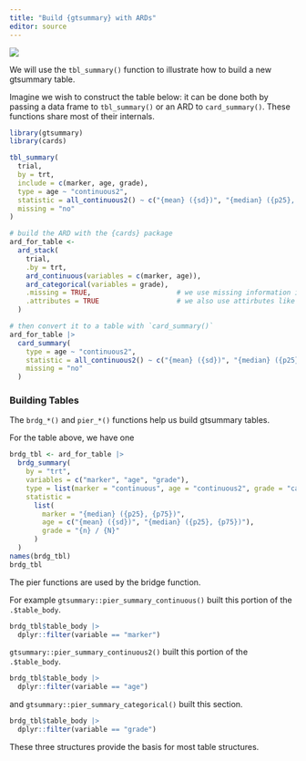 ```yaml
---
title: "Build {gtsummary} with ARDs"
editor: source
---
```



![](images/gtsummary-bridge.png)

We will use the `tbl_summary()` function to illustrate how to build a new gtsummary table.

Imagine we wish to construct the table below: it can be done both by passing a data frame to `tbl_summary()` or an ARD to `card_summary()`. 
These functions share most of their internals.


```r
library(gtsummary)
library(cards)

tbl_summary(
  trial, 
  by = trt, 
  include = c(marker, age, grade),
  type = age ~ "continuous2",
  statistic = all_continuous2() ~ c("{mean} ({sd})", "{median} ({p25}, {p75})"),
  missing = "no"
)

# build the ARD with the {cards} package
ard_for_table <- 
  ard_stack(
    trial,
    .by = trt,
    ard_continuous(variables = c(marker, age)),
    ard_categorical(variables = grade),
    .missing = TRUE,                     # we use missing information in gtsummary
    .attributes = TRUE                   # we also use attirbutes like column labels
  )

# then convert it to a table with `card_summary()`
ard_for_table |> 
  card_summary(
    type = age ~ "continuous2",
    statistic = all_continuous2() ~ c("{mean} ({sd})", "{median} ({p25}, {p75})"),
    missing = "no"
  )
```

### Building Tables

The `brdg_*()` and `pier_*()` functions help us build gtsummary tables.

For the table above, we have one 

```r
brdg_tbl <- ard_for_table |> 
  brdg_summary(
    by = "trt", 
    variables = c("marker", "age", "grade"),
    type = list(marker = "continuous", age = "continuous2", grade = "categorical"),
    statistic = 
      list(
        marker = "{median} ({p25}, {p75})",
        age = c("{mean} ({sd})", "{median} ({p25}, {p75})"), 
        grade = "{n} / {N}"
      )
  )
names(brdg_tbl)
brdg_tbl
```

The pier functions are used by the bridge function.

For example `gtsummary::pier_summary_continuous()` built this portion of the `.$table_body`.

```r
brdg_tbl$table_body |> 
  dplyr::filter(variable == "marker")
```

`gtsummary::pier_summary_continuous2()` built this portion of the `.$table_body`.

```r
brdg_tbl$table_body |> 
  dplyr::filter(variable == "age")
```

and `gtsummary::pier_summary_categorical()` built this section.

```r
brdg_tbl$table_body |> 
  dplyr::filter(variable == "grade")
```

These three structures provide the basis for most table structures.
